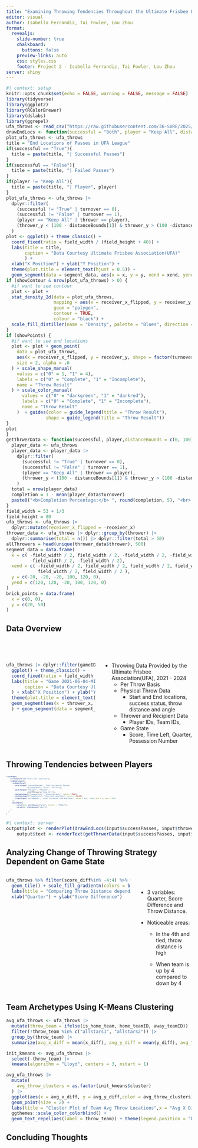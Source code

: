 ```yaml
---
title: "Examining Throwing Tendencies Throughout the Ultimate Frisbee League(UFA)"
editor: visual
author: Isabella Ferrandiz, Tai Fowler, Lou Zhou
format:
  revealjs: 
    slide-number: true
    chalkboard: 
      buttons: false
    preview-links: auto
    css: styles.css
    footer: Project 2 - Isabella Ferrandiz, Tai Fowler, Lou Zhou
server: shiny
---
```


```r
#| context: setup
knitr::opts_chunk$set(echo = FALSE, warning = FALSE, message = FALSE)
library(tidyverse)
library(ggplot2)
library(RColorBrewer)
library(dslabs)
library(ggrepel)
ufa_throws <- read_csv("https://raw.githubusercontent.com/36-SURE/2025/main/data/ufa_throws.csv")
drawEndLocs <- function(successful = "Both", player = "Keep All", distanceBounds = c(0, 100), showContour = TRUE, showPoints = FALSE){
plot_ufa_throws <- ufa_throws
title = "End Locations of Passes in UFA League"
if(successful == "True"){
  title = paste(title, "| Successful Passes")
}
if(successful == "False"){
  title = paste(title, "| Failed Passes")
}
if(player != "Keep All"){
  title = paste(title, "| Player", player)
}
plot_ufa_throws <- ufa_throws |> 
  dplyr::filter(
    (successful != "True" | turnover == 0),
    (successful != "False" | turnover == 1),
    (player == "Keep All" | thrower == player),
    (thrower_y < (100 - distanceBounds[1]) & thrower_y > (100 -distanceBounds[2]))
  )
plot <- ggplot() + theme_classic() + 
  coord_fixed(ratio = field_width / (field_height + 40)) +
  labs(title = title,
       caption = "Data Courtesy Ultimate Frisbee Association(UFA)"
       ) +
  xlab("X Position") + ylab("Y Position") +
  theme(plot.title = element_text(hjust = 0.5)) + 
  geom_segment(data = segment_data, aes(x = x, y = y, xend = xend, yend = yend))
if (showContour & nrow(plot_ufa_throws) > 0) {
  #if want to see contour
  plot <- plot +
  stat_density_2d(data = plot_ufa_throws, 
                  mapping = aes(x = receiver_x_flipped, y = receiver_y, fill = after_stat(level)), 
                  geom = "polygon", 
                  contour = TRUE, 
                  colour = "black") +
  scale_fill_distiller(name = "Density", palette = "Blues", direction = 1)
}
if (showPoints) {
  #if want to see end locations
  plot <- plot + geom_point(
    data = plot_ufa_throws,
    aes(x = receiver_x_flipped, y = receiver_y, shape = factor(turnover), color = factor(turnover)),
    size = 2, alpha = .6
  ) + scale_shape_manual(
    values = c("0" = 1, "1" = 4),
    labels = c("0" = "Complete", "1" = "Incomplete"),
    name = "Throw Result"
  ) + scale_color_manual(
      values = c("0" = "darkgreen", "1" = "darkred"),
      labels = c("0" = "Complete", "1" = "Incomplete"),
      name = "Throw Result"
    )  + guides(color = guide_legend(title = "Throw Result"), 
               shape = guide_legend(title = "Throw Result"))
} 
plot
}
getThrwerData <- function(successful, player,distanceBounds = c(0, 100) ) {
  player_data <- ufa_throws
  player_data <- player_data |> 
    dplyr::filter(
      (successful != "True" | turnover == 0),
      (successful != "False" | turnover == 1),
      (player == "Keep All" | thrower == player),
      (thrower_y < (100 - distanceBounds[1]) & thrower_y > (100 -distanceBounds[2]))
    )
  total = nrow(player_data)
  completion = 1 - mean(player_data$turnover)
  paste0("<b>Completion Percentage:</b> ", round(completion, 5), "<br> <b>Number of Throws:</b> ", total)
}
field_width = 53 + 1/3
field_height = 80
ufa_throws <- ufa_throws |>
  dplyr::mutate(receiver_x_flipped = -receiver_x) 
thrower_data <- ufa_throws |> dplyr::group_by(thrower) |>
  dplyr::summarise(total = n()) |> dplyr::filter(total > 50)
allThrowers = head(unique(thrower_data$thrower), 500)
segment_data = data.frame(
  x = c( -field_width / 2, field_width / 2, -field_width / 2, -field_width / 2,
         -field_width / 2, -field_width / 2),
  xend = c( -field_width / 2, field_width / 2, field_width / 2, field_width / 2,
            field_width / 2, field_width / 2 ), 
  y = c(-20, -20, -20, 100, 120, 0),
  yend = c(120, 120, -20, 100, 120, 0)
)
brick_points = data.frame(
  x = c(0, 0),
  y = c(20, 50)
)
```

## Data Overview {.smaller}

::::: columns
::: {.column width="50%"}
<br><br>

```r
ufa_throws |> dplyr::filter(gameID == "2021-06-04-MIN-MAD", possession_num == 4) |> dplyr::slice_tail(n = 10) |>
  ggplot() + theme_classic() + 
  coord_fixed(ratio = field_width / (field_height + 40)) +
  labs(title = "Game 2021-06-04-MIN-MAD, Possession 4",
       caption = "Data Courtesy Ultimate Frisbee Association(UFA)"
  ) + xlab("X Position") + ylab("Y Position") +
  theme(plot.title = element_text(hjust = 0.5)) + 
  geom_segment(aes(x = thrower_x, y = thrower_y, xend = receiver_x, yend = receiver_y),  arrow = arrow(type="closed", length=unit(0.5,"mm"))
  ) + geom_segment(data = segment_data, aes(x = x, y = y, xend = xend, yend = yend))
```
:::

::: {.column width="50%"}
<br><br>

<!-- - Ultimate Frisbee - similar to American(Gridiron) Football -->

<!--   - Scoring by passing disc to teammate in opponent's end zone -->

<!--   - Cannot move while holding disc -->

<!--   - Turnovers from interceptions, incompletions, and out of bound passes -->

<!-- -  ultimate background(should keep?)-->

-   Throwing Data Provided by the Ultimate Frisbee Association(UFA), 2021 - 2024
    -   Per Throw Basis
    -   Physical Throw Data
        -   Start and End locations, success status, throw distance and angle
    -   Thrower and Recipient Data
        -   Player IDs, Team IDs,
    -   Game State
        -   Score, Time Left, Quarter, Possession Number
:::
:::::

## Throwing Tendencies between Players

::: {.center style="font-size:40%;"}
```r
fluidPage(
    titlePanel("UFA Throw End Locations"),
    sidebarLayout(
      sidebarPanel(
        selectInput("successPasses", "Plot Successful Passes",
                    c("Keep Both", "True", "False")),
        selectInput("thrower", "Thrower",
                    c(allThrowers,"Keep All")),
        checkboxInput("showContour", "Show Contours", value = TRUE),
        checkboxInput("showPoints", "Show End Locations", value = FALSE),
        sliderInput("distBounds", "Start Distance from End Zone", value = c(0, 100), min = 0, max = 100)
      ),
      mainPanel(
          column(12, plotOutput("plot", height = "500px")),
          column(6, htmlOutput("text"))
    )
  )
)
```
:::

```r
#| context: server
output$plot <- renderPlot(drawEndLocs(input$successPasses, input$thrower, input$distBounds, input$showContour, input$showPoints))
    output$text <- renderText(getThrwerData(input$successPasses, input$thrower, input$distBounds))
```

## Analyzing Change of Throwing Strategy Dependent on Game State {.smaller}

::::: columns
::: {.column width="70%"}
```r
ufa_throws %>% filter(score_diff%in% -4:4) %>% filter(game_quarter%in% 1:4) %>% ggplot(aes(x=game_quarter,y=score_diff, fill = throw_distance))+
  geom_tile() + scale_fill_gradientn(colors = brewer.pal(9, "Blues"), name= "Throw Distance") + theme_classic() +
  labs(title = "Comparing Throw Distance depending on Game State") + 
  xlab("Quarter") + ylab("Score Difference")
```
:::

::: {.column width="30%"}
<br>

-   3 variables: Quarter, Score Difference and Throw Distance.

-   Noticeable areas:

    -   In the 4th and tied, throw distance is high

    -   When team is up by 4 compared to down by 4
:::
:::::

## Team Archetypes Using K-Means Clustering {.smaller}

```r
avg_ufa_throws <- ufa_throws |>
  mutate(throw_team = ifelse(is_home_team, home_teamID, away_teamID)) |> 
  filter(!throw_team %in% c("allstars1", "allstars2")) |>
  group_by(throw_team) |>
  summarize(avg_x_diff = mean(x_diff), avg_y_diff = mean(y_diff), avg_throw_angle = mean(throw_angle))

init_kmeans <- avg_ufa_throws |> 
  select(-throw_team) |> 
  kmeans(algorithm = "Lloyd", centers = 3, nstart = 1)

avg_ufa_throws |>
  mutate(
    avg_throw_clusters = as.factor(init_kmeans$cluster)
  ) |>
  ggplot(aes(x = avg_x_diff, y = avg_y_diff,color = avg_throw_clusters)) +
  geom_point(size = 2) + 
  labs(title = "Cluster Plot of Team Avg Throw Locations",x = "Avg X Distance", y = "Avg Y Distance") +
  ggthemes::scale_color_colorblind() +
  geom_text_repel(aes(label = throw_team)) + theme(legend.position = "bottom") 

```

## Concluding Thoughts {.smaller}
